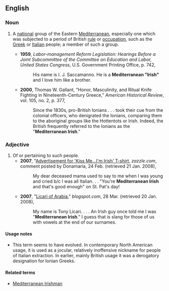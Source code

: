 ==English==

===Noun===
{{en-noun|sg=[[Mediterranean]] [[Irish]]|Mediterranean Irish}}

# {{UK|jocular|sometimes|offensive}} A [[national]] group of the Eastern [[Mediterranean]], especially one which was subjected to a period of British [[rule]] or [[occupation]], such as the [[Greek]] or [[Italian]] people; a member of such a group.
#*'''1959''', ''Labor-management Reform Legislation: Hearings Before a Joint Subcommittee of the Committee on Education and Labor, United States Congress'', U.S. Government Printing Office, p. 742, 
#*:His name is I. J. Saccamanno.  He is a '''Mediterranean "Irish"''' and I love him like a brother.
#*'''2000''', Thomas W. Gallant, "Honor, Masculinity, and Ritual Knife Fighting in Nineteenth-Century Greece," ''American Historical Review'', vol. 105, no. 2, p. 377,
#*:Since the 1830s, pro-British Ionians . . . took their cue from the colonial officers, who denigrated the Ionians, comparing them to the aboriginal groups like the Hottentots or Irish.  Indeed, the British frequently referred to the Ionians as the "'''Mediterranean Irish'''."

===Adjective===
{{en-adj|pos=[[Mediterranean]] [[Irish]]|-}}

# Of or pertaining to such people.
#*'''2007''', "[http://www.zazzle.com/kiss_me_shirt-235798981069478455 Advertisement for 'Kiss Me...I'm Irish' T-shirt], ''zazzle.com'', comment posted by Donamaria, 24 Feb. (retrieved 21 Jan. 2008),
#*:My dear deceased mama used to say to me when I was young and cried b/c I was all Italian. . . "You're '''Mediterranean Irish''' and that's good enough" on St. Pat's day!
#*'''2007''', "[http://mesopotamianmarine.blogspot.com/2007_03_01_archive.html Licari of Arabia]," ''blogspot.com'', 28 Mar. (retrieved 20 Jan. 2008), 
#*:My name is Tony Licari. . . . An Irish guy once told me I was "'''Mediterranean Irish'''." I guess that is slang for those of us with vowels at the end of our surnames.

====Usage notes====
* This term seems to have evolved.  In contemporary North American usage, it is used as a jocular, relatively inoffensive nickname for people of Italian extraction.  In earlier, mainly British usage it was a derogatory designation for Ionian Greeks.

====Related terms====
* [[Mediterranean Irishman]]